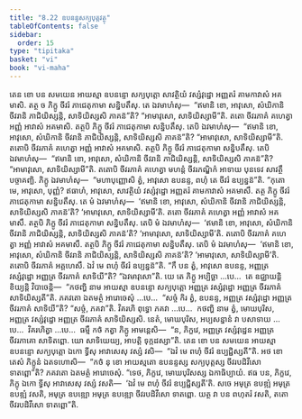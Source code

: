```yaml
---
title: "8.22 ឧបនន្ទសក្យបុត្តវត្ថុ"
tableOfContents: false
sidebar:
  order: 15
type: "tipitaka"
basket: "vi"
book: "vi-maha"
---
```



<DynamicBreadcrumb />

<Division number="364" book="vi-maha">

<Paragraph number="1696" book="vi-maha">
តេន ខោ បន សមយេន អាយស្មា ឧបនន្ទោ សក្យបុត្តោ សាវត្ថិយំ វស្សំវុដ្ឋោ អញ្ញតរំ គាមកាវាសំ អគមាសិ. តត្ថ ច ភិក្ខូ ចីវរំ ភាជេតុកាមា សន្និបតឹសុ. តេ ឯវមាហំសុ—  “ឥមានិ ខោ, អាវុសោ, សំឃិកានិ ចីវរានិ ភាជិយិស្សន្តិ, សាទិយិស្សសិ ភាគន៑”តិ? “អាមាវុសោ, សាទិយិស្សាមី”តិ. តតោ ចីវរភាគំ គហេត្វា អញ្ញំ អាវាសំ អគមាសិ. តត្ថបិ ភិក្ខូ ចីវរំ ភាជេតុកាមា សន្និបតឹសុ. តេបិ ឯវមាហំសុ—  “ឥមានិ ខោ, អាវុសោ, សំឃិកានិ ចីវរានិ ភាជិយិស្សន្តិ, សាទិយិស្សសិ ភាគន៑”តិ? “អាមាវុសោ, សាទិយិស្សាមី”តិ. តតោបិ ចីវរភាគំ គហេត្វា អញ្ញំ អាវាសំ អគមាសិ. តត្ថបិ ភិក្ខូ ចីវរំ ភាជេតុកាមា សន្និបតឹសុ. តេបិ ឯវមាហំសុ—  “ឥមានិ ខោ, អាវុសោ, សំឃិកានិ ចីវរានិ ភាជិយិស្សន្តិ, សាទិយិស្សសិ ភាគន៑”តិ? “អាមាវុសោ, សាទិយិស្សាមី”តិ. តតោបិ ចីវរភាគំ គហេត្វា មហន្តំ ចីវរភណ្ឌិកំ អាទាយ បុនទេវ សាវត្ថឹ បច្ចាគញ្ឆិ.
</Paragraph>

<Paragraph number="1697" book="vi-maha">
ភិក្ខូ ឯវមាហំសុ—  “មហាបុញ្ញោសិ ត្វំ, អាវុសោ ឧបនន្ទ, ពហុំ តេ ចីវរំ ឧប្បន្នន៑”តិ. “កុតោ មេ, អាវុសោ, បុញ្ញំ? ឥធាហំ, អាវុសោ, សាវត្ថិយំ វស្សំវុដ្ឋោ អញ្ញតរំ គាមកាវាសំ អគមាសឹ. តត្ថ ភិក្ខូ ចីវរំ ភាជេតុកាមា សន្និបតឹសុ. តេ មំ ឯវមាហំសុ—  ‘ឥមានិ ខោ, អាវុសោ, សំឃិកានិ ចីវរានិ ភាជិយិស្សន្តិ, សាទិយិស្សសិ ភាគន៑’តិ? ‘អាមាវុសោ, សាទិយិស្សាមី’តិ. តតោ ចីវរភាគំ គហេត្វា អញ្ញំ អាវាសំ អគមាសឹ. តត្ថបិ ភិក្ខូ ចីវរំ ភាជេតុកាមា សន្និបតឹសុ. តេបិ មំ ឯវមាហំសុ—  ‘ឥមានិ ខោ, អាវុសោ, សំឃិកានិ ចីវរានិ ភាជិយិស្សន្តិ, សាទិយិស្សសិ ភាគន៑’តិ? ‘អាមាវុសោ, សាទិយិស្សាមី’តិ. តតោបិ ចីវរភាគំ គហេត្វា អញ្ញំ អាវាសំ អគមាសឹ. តត្ថបិ ភិក្ខូ ចីវរំ ភាជេតុកាមា សន្និបតឹសុ. តេបិ មំ ឯវមាហំសុ—  ‘ឥមានិ ខោ, អាវុសោ, សំឃិកានិ ចីវរានិ ភាជិយិស្សន្តិ, សាទិយិស្សសិ ភាគន៑’តិ? ‘អាមាវុសោ, សាទិយិស្សាមី’តិ. តតោបិ ចីវរភាគំ អគ្គហេសឹ. ឯវំ មេ ពហុំ ចីវរំ ឧប្បន្នន៑”តិ. “កឹ បន ត្វំ, អាវុសោ ឧបនន្ទ, អញ្ញត្រ វស្សំវុដ្ឋោ អញ្ញត្រ ចីវរភាគំ សាទិយី”តិ? “ឯវមាវុសោ”តិ.
</Paragraph>

<Paragraph number="1698" book="vi-maha">
យេ តេ ភិក្ខូ អប្បិច្ឆា …បេ…  តេ ឧជ្ឈាយន្តិ ខិយ្យន្តិ វិបាចេន្តិ—  “កថញ្ហិ នាម អាយស្មា ឧបនន្ទោ សក្យបុត្តោ អញ្ញត្រ វស្សំវុដ្ឋោ អញ្ញត្រ ចីវរភាគំ សាទិយិស្សតី”តិ. ភគវតោ ឯតមត្ថំ អារោចេសុំ …បេ…  “សច្ចំ កិរ ត្វំ, ឧបនន្ទ, អញ្ញត្រ វស្សំវុដ្ឋោ អញ្ញត្រ ចីវរភាគំ សាទិយី”តិ? “សច្ចំ, ភគវា”តិ. វិគរហិ ពុទ្ធោ ភគវា …បេ…  កថញ្ហិ នាម ត្វំ, មោឃបុរិស, អញ្ញត្រ វស្សំវុដ្ឋោ អញ្ញត្រ ចីវរភាគំ សាទិយិស្សសិ. នេតំ, មោឃបុរិស, អប្បសន្នានំ វា បសាទាយ …បេ…  វិគរហិត្វា …បេ…  ធម្មឹ កថំ កត្វា ភិក្ខូ អាមន្តេសិ—  “ន, ភិក្ខវេ, អញ្ញត្រ វស្សំវុដ្ឋេន អញ្ញត្រ ចីវរភាគោ សាទិតព្ពោ. យោ សាទិយេយ្យ, អាបត្តិ ទុក្កដស្សា”តិ.
</Paragraph>

<Paragraph number="1699" book="vi-maha">
តេន ខោ បន សមយេន អាយស្មា ឧបនន្ទោ សក្យបុត្តោ ឯកោ ទ្វីសុ អាវាសេសុ វស្សំ វសិ—  “ឯវំ មេ ពហុំ ចីវរំ ឧប្បជ្ជិស្សតី”តិ. អថ ខោ តេសំ ភិក្ខូនំ ឯតទហោសិ—  “កថំ នុ ខោ អាយស្មតោ ឧបនន្ទស្ស សក្យបុត្តស្ស ចីវរបដិវីសោ ទាតព្ពោ”តិ? ភគវតោ ឯតមត្ថំ អារោចេសុំ. “ទេថ, ភិក្ខវេ, មោឃបុរិសស្ស ឯកាធិប្បាយំ. ឥធ បន, ភិក្ខវេ, ភិក្ខុ ឯកោ ទ្វីសុ អាវាសេសុ វស្សំ វសតិ—  ‘ឯវំ មេ ពហុំ ចីវរំ ឧប្បជ្ជិស្សតី’តិ. សចេ អមុត្រ ឧបឌ្ឍំ អមុត្រ ឧបឌ្ឍំ វសតិ, អមុត្រ ឧបឌ្ឍោ អមុត្រ ឧបឌ្ឍោ ចីវរបដិវីសោ ទាតព្ពោ. យត្ថ វា បន ពហុតរំ វសតិ, តតោ ចីវរបដិវីសោ ទាតព្ពោ”តិ.
</Paragraph>
</Division>